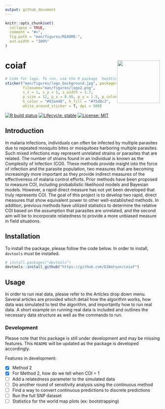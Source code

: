 ```yaml
---
output: github_document
---
```


<!-- README.md is generated from README.Rmd. Please edit that file -->

```r
knitr::opts_chunk$set(
  collapse = TRUE,
  comment = "#>",
  fig.path = "man/figures/README-",
  out.width = "100%"
)
```

# coiaf <a href='https://ojwatson.github.io/coiaf/'><img src='man/figures/logo.png' align="right" height="139" /></a>

```r
# Code for logo. To run, use the R package `hexSticker`
sticker("man/figures/logo_background.jpg", package="coiaf", 
        filename="man/figures/logo2.png", 
        s_x = 1, s_y = 1, s_width = 1.7,
        p_size = 12, p_x = 0.95, p_y = 1.5, p_color = "#fdead4",
        h_color = "#93a448", h_fill = "#75d8c3",
        white_around_sticker = T, dpi = 500)
```

<!-- badges: start -->
[![R build status](https://github.com/OJWatson/coiaf/workflows/R-CMD-check/badge.svg)](https://github.com/OJWatson/coiaf/actions)
[![Lifecycle: stable](https://img.shields.io/badge/lifecycle-stable-brightgreen.svg)](https://www.tidyverse.org/lifecycle/#stable)
[![License: MIT](https://img.shields.io/badge/License-MIT-yellow.svg)](https://opensource.org/licenses/MIT)
<!-- badges: end -->

## Introduction
In malaria infections, individuals can often be infected by multiple parasites 
due to repeated mosquito bites or mosquitoes harboring multiple parasites. Such 
mixed infections may represent unrelated strains or parasites that are related. 
The number of strains found in an individual is known as the Complexity of 
Infection (COI). These methods provide insight into the force of infection and 
the parasite population, two measures that are becoming increasingly more 
important as they provide indirect measures of the effectiveness of malaria 
control efforts. Prior methods have been proposed to measure COI, including 
probabilistic likelihood models and Bayesian models. However, a rapid direct 
measure has not yet been developed that truly represents COI. The goal of this 
project is to develop two rapid, direct measures that show equivalent power to 
other well-established methods. In addition, previous methods have utilized 
statistics to determine the relative COI based on the assumption that parasites 
are unrelated, and the second aim will be to incorporate relatedness to provide 
a more unbiased measure in field situations.  

## Installation
To install the package, please follow the code below. In order to install,
`devtools` must be installed.
```r
# install.packages("devtools")
devtools::install_github("https://github.com/OJWatson/coiaf")
```

## Usage
In order to run real data, please refer to the Articles drop down menu. Several
articles are provided which detail how the algorithm works, how data was 
simulated to test the algorithm, and importantly how to run real data.
A short example on running real data is included and outlines the necessary
data structure as well as the commands to run.

### Development
Please note that this package is still under development and may be missing 
features. This `README` will be updated as the package is developed accordingly.

Features in development:

- [x] Method 2
- [x] For Method 2, how do we tell when COI = 1
- [ ] Add a relatedness parameter to the simulated data
- [ ] Do another round of sensitivity analysis using the continuous method
- [ ] Find a way to convert continuous predictions to discrete predictions
- [ ] Run the full SNP dataset
- [ ] Statistics for the world map plots (ex: bootstrapping)
